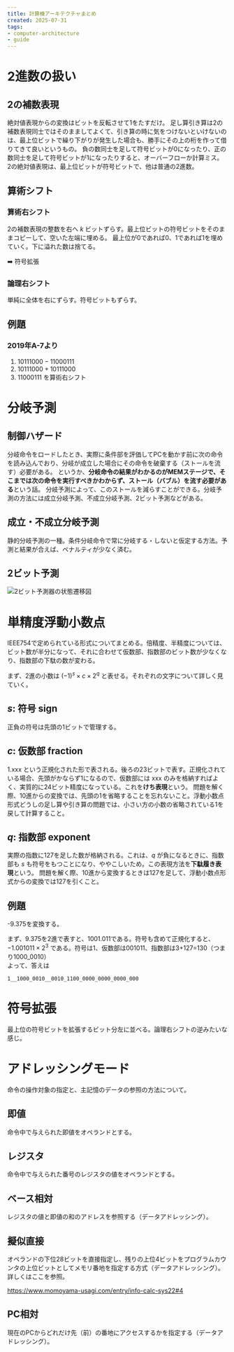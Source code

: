 ```yaml
---
title: 計算機アーキテクチャまとめ
created: 2025-07-31
tags:
- computer-architecture
- guide
---
```


# 2進数の扱い

## 2の補数表現

絶対値表現からの変換はビットを反転させて1をたすだけ。
足し算引き算は2の補数表現同士ではそのまましてよくて、引き算の時に気をつけないといけないのは、最上位ビットで繰り下がりが発生した場合も、勝手にその上の桁を作って借りてきて良いというもの。
負の数同士を足して符号ビットが0になったり、正の数同士を足して符号ビットが1になったりすると、オーバーフローか計算ミス。
2の絶対値表現は、最上位ビットが符号ビットで、他は普通の2進数。

## 算術シフト

### 算術右シフト

2の補数表現の整数を右へ $k$ ビットずらす。最上位ビットの符号ビットをそのままコピーして、空いた左端に埋める。
最上位が0であれば0、1であれば1を埋めていく。下に溢れた数は捨てる。

:arrow_right: 符号拡張

### 論理右シフト

単純に全体を右にずらす。符号ビットもずらす。

## 例題
### 2019年A-7より

1. $10111000-11000111$
2. $10111000+10111000$
3. $11000111$ を算術右シフト

# 分岐予測

## 制御ハザード

分岐命令をロードしたとき、実際に条件部を評価してPCを動かす前に次の命令を読み込んでおり、分岐が成立した場合にその命令を破棄する（ストールを流す）必要がある。
というか、**分岐命令の結果がわかるのがMEMステージで、そこまでは次の命令を実行すべきかわからず、ストール（バブル）を流す必要がある**という話。
分岐予測によって、このストールを減らすことができる。分岐予測の方法には成立分岐予測、不成立分岐予測、2ビット予測などがある。

## 成立・不成立分岐予測

静的分岐予測の一種。条件分岐命令で常に分岐する・しないと仮定する方法。予測と結果が合えば、ペナルティが少なく済む。

## 2ビット予測

![2ビット予測器の状態遷移図](../../assets/2bit-branch-predictor.svg)

# 単精度浮動小数点

IEEE754で定められている形式についてまとめる。倍精度、半精度については、ビット数が半分になって、それに合わせて仮数部、指数部のビット数が少なくなり、指数部の下駄の数が変わる。

まず、2進の小数は $(-1)^s \times c \times 2^q$ と表せる。それぞれの文字について詳しく見ていく。

## $s$: 符号 sign

正負の符号は先頭の1ビットで管理する。

## $c$: 仮数部 fraction

1.xxx という正規化された形で表される。後ろの23ビットで表す。正規化されている場合、先頭がかならず1になるので、仮数部には xxx のみを格納すればよく、実質的に24ビット精度になっている。これを**けち表現**という。
問題を解く際、10進からの変換では、先頭の1を省略することを忘れないこと。浮動小数点形式どうしの足し算や引き算の問題では、小さい方の小数の省略されている1を戻して計算すること。

## $q$: 指数部 exponent

実際の指数に127を足した数が格納される。これは、$q$ が負になるときに、指数部も $s$ も符号をもつことになり、ややこしいため。この表現方法を**下駄履き表現**という。
問題を解く際、10進から変換するときは127を足して、浮動小数点形式からの変換では127を引くこと。

## 例題

-9.375を変換する。

まず、9.375を2進で表すと、1001.011である。符号も含めて正規化すると、$-1.001011 \times 2^{3}$ である。符号は1、仮数部は001011、指数部は3+127=130（つまり1000_0010）<br />
よって、答えは

```
1__1000_0010__0010_1100_0000_0000_0000_000
```

# 符号拡張

最上位の符号ビットを拡張するビット分左に並べる。論理右シフトの逆みたいな感じ。

# アドレッシングモード

命令の操作対象の指定と、主記憶のデータの参照の方法について。

## 即値

命令中で与えられた即値をオペランドとする。

## レジスタ

命令中で与えられた番号のレジスタの値をオペランドとする。

## ベース相対

レジスタの値と即値の和のアドレスを参照する（データアドレッシング）。

## 擬似直接

オペランドの下位28ビットを直接指定し、残りの上位4ビットをプログラムカウンタの上位ビットとしてメモリ番地を指定する方式（データアドレッシング）。
詳しくはここを参照。

https://www.momoyama-usagi.com/entry/info-calc-sys22#4

## PC相対

現在のPCからどれだけ先（前）の番地にアクセスするかを指定する（データアドレッシング）。
